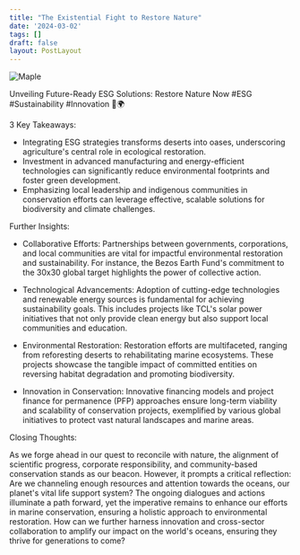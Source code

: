 ```yaml
---
title: "The Existential Fight to Restore Nature"
date: '2024-03-02'
tags: []
draft: false
layout: PostLayout
---
```


<div className="flex justify-center">
  <div className="my-1 w-full px-2 xl:my-1 xl:w-1/2 xl:px-2">
    <img src="https://img.youtube.com/vi/UtL6Ndnzb0w/0.jpg" alt="Maple" className="mx-auto h-58 w-auto" />
  </div>
</div>

Unveiling Future-Ready ESG Solutions: Restore Nature Now #ESG #Sustainability #Innovation 🌱🌍

3 Key Takeaways:

- Integrating ESG strategies transforms deserts into oases, underscoring agriculture's central role in ecological restoration.
- Investment in advanced manufacturing and energy-efficient technologies can significantly reduce environmental footprints and foster green development.
- Emphasizing local leadership and indigenous communities in conservation efforts can leverage effective, scalable solutions for biodiversity and climate challenges.

Further Insights:

- Collaborative Efforts: Partnerships between governments, corporations, and local communities are vital for impactful environmental restoration and sustainability. For instance, the Bezos Earth Fund's commitment to the 30x30 global target highlights the power of collective action.

- Technological Advancements: Adoption of cutting-edge technologies and renewable energy sources is fundamental for achieving sustainability goals. This includes projects like TCL's solar power initiatives that not only provide clean energy but also support local communities and education.

- Environmental Restoration: Restoration efforts are multifaceted, ranging from reforesting deserts to rehabilitating marine ecosystems. These projects showcase the tangible impact of committed entities on reversing habitat degradation and promoting biodiversity.

- Innovation in Conservation: Innovative financing models and project finance for permanence (PFP) approaches ensure long-term viability and scalability of conservation projects, exemplified by various global initiatives to protect vast natural landscapes and marine areas.

Closing Thoughts:

As we forge ahead in our quest to reconcile with nature, the alignment of scientific progress, corporate responsibility, and community-based conservation stands as our beacon. However, it prompts a critical reflection: Are we channeling enough resources and attention towards the oceans, our planet's vital life support system? The ongoing dialogues and actions illuminate a path forward, yet the imperative remains to enhance our efforts in marine conservation, ensuring a holistic approach to environmental restoration. How can we further harness innovation and cross-sector collaboration to amplify our impact on the world's oceans, ensuring they thrive for generations to come?
